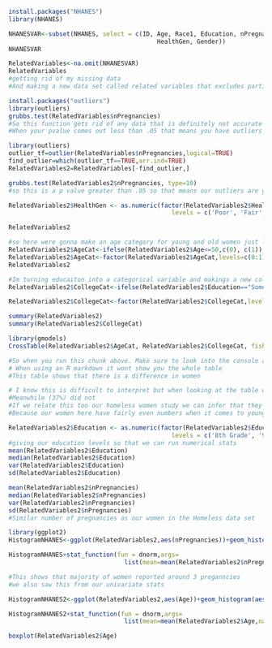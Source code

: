 ```r
install.packages("NHANES")
library(NHANES)
```
```r

NHANESVAR<-subset(NHANES, select = c(ID, Age, Race1, Education, nPregnancies,
                                         HealthGen, Gender))
NHANESVAR
```
```r
RelatedVariables<-na.omit(NHANESVAR)
RelatedVariables
#getting rid of my missing data
#And making a new data set called related variables that excludes participants with missing data
```
```R
install.packages("outliers")
library(outliers)
grubbs.test(RelatedVariables$nPregnancies)
#So this function gets rid of any data that is definitely not accurate and was probably not entered correctly
#When your pvalue comes out less than .05 that means you have outliers and you need to remove them
```
```R
library(outliers)
outlier_tf=outlier(RelatedVariables$nPregnancies,logical=TRUE)
find_outlier=which(outlier_tf==TRUE,arr.ind=TRUE)
RelatedVariables2=RelatedVariables[-find_outlier,]

grubbs.test(RelatedVariables2$nPregnancies, type=10)
#so this is a p value greater than .05 so that means our outliers are gone
```

```R
RelatedVariables2$HealthGen <- as.numeric(factor(RelatedVariables2$HealthGen,
                                             levels = c('Poor', 'Fair', 'Good','Vgood', 'Excellent')))
```

```R
RelatedVariables2
```
```r
#so here were gonna make an age category for young and old women just like we did in the homeless women data set
RelatedVariables2$AgeCat<-ifelse(RelatedVariables2$Age<=50,c(0), c(1))
RelatedVariables2$AgeCat<-factor(RelatedVariables2$AgeCat,levels=c(0:1),labels = c("Young","Old"))
RelatedVariables2

#Im turning educaiton into a categorical variable and makings a new column in the related variables data set
RelatedVariables2$CollegeCat<-ifelse(RelatedVariables2$Education=="Some College",c(0),ifelse(RelatedVariables2$Education=="College Grad",c(0),c(1)))

RelatedVariables2$CollegeCat<-factor(RelatedVariables2$CollegeCat,levels = c(0:1),labels=c("College Yes","College No"))

summary(RelatedVariables2)
summary(RelatedVariables2$CollegeCat)

library(gmodels)
CrossTable(RelatedVariables2$AgeCat, RelatedVariables2$CollegeCat, fisher = TRUE, expected = TRUE, sresid = TRUE, format = "SAS")

#So when you run this chunk above. Make sure to look into the console and interpret it from there
# When using an R markdown it wont show you the whole table
#This table shows that there is a difference in women 

# I know this is difficult to interpret but when looking at the table we can infer that most of our young women had gone to college or had some form of college (62%) 
#Meanwhile (37%) did not
#If we relate this too our homeless women study we can infer that they obviously have educational disparities compared to the larger population
#Because our women here have fairly even numbers when it comes to young and older women who have attended college
```

```r
RelatedVariables2$Education <- as.numeric(factor(RelatedVariables2$Education,
                                             levels = c('8th Grade', '9 - 11th Grade', 'High School','Some College', 'College Grad')))
#giving our education levels so that we can run numerical stats
mean(RelatedVariables2$Education)
median(RelatedVariables2$Education)
var(RelatedVariables2$Education)
sd(RelatedVariables2$Education)
```
```r
mean(RelatedVariables2$nPregnancies)
median(RelatedVariables2$nPregnancies)
var(RelatedVariables2$nPregnancies)
sd(RelatedVariables2$nPregnancies)
#Similar number of pregnancies as our women in the Homeless data set
```
```r
library(ggplot2)
HistogramNHANES<-ggplot(RelatedVariables2,aes(nPregnancies))+geom_histogram(aes(y=..density..),colour="blue",fill="blue")+labs(x="Number of Pregnancies", y="Density")

HistogramNHANES+stat_function(fun = dnorm,args=
                                list(mean=mean(RelatedVariables2$nPregnancies,na.rm = TRUE),sd=sd(RelatedVariables2$nPregnancies,na.rm = TRUE)),colour="red",size=1)

#This shows that majority of women reported around 3 preganncies
#we also saw this from our univariate stats
```
```r
HistogramNHANES2<-ggplot(RelatedVariables2,aes(Age))+geom_histogram(aes(y=..density..),colour="blue",fill="blue")+labs(x="Age", y="Density")

HistogramNHANES2+stat_function(fun = dnorm,args=
                                list(mean=mean(RelatedVariables2$Age,na.rm = TRUE),sd=sd(RelatedVariables2$Age,na.rm = TRUE)),colour="red",size=1)
```
```r
boxplot(RelatedVariables2$Age)
```
